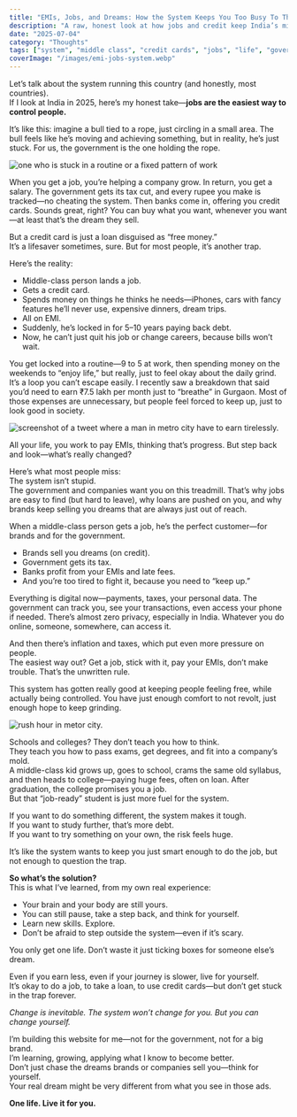 ```yaml
---
title: "EMIs, Jobs, and Dreams: How the System Keeps You Too Busy To Think"
description: "A raw, honest look at how jobs and credit keep India’s middle class running in circles—and what you can actually do about it."
date: "2025-07-04"
category: "Thoughts"
tags: ["system", "middle class", "credit cards", "jobs", "life", "government", "brands", "companies"]
coverImage: "/images/emi-jobs-system.webp"
---
```



Let’s talk about the system running this country (and honestly, most countries).  
If I look at India in 2025, here’s my honest take—**jobs are the easiest way to control people.**

It’s like this: imagine a bull tied to a rope, just circling in a small area. The bull feels like he’s moving and achieving something, but in reality, he’s just stuck. For us, the government is the one holding the rope.

<Image
  src="/images/plodder.webp"
  alt="one who is stuck in a routine or a fixed pattern of work"
  width={800}
  height={400}
  className="rounded-xl mx-auto my-6 shadow-lg"
/>

When you get a job, you’re helping a company grow. In return, you get a salary. The government gets its tax cut, and every rupee you make is tracked—no cheating the system. Then banks come in, offering you credit cards. Sounds great, right? You can buy what you want, whenever you want—at least that’s the dream they sell.

But a credit card is just a loan disguised as “free money.”  
It’s a lifesaver sometimes, sure. But for most people, it’s another trap.

Here’s the reality:  
- Middle-class person lands a job.  
- Gets a credit card.  
- Spends money on things he thinks he needs—iPhones, cars with fancy features he’ll never use, expensive dinners, dream trips.  
- All on EMI.  
- Suddenly, he’s locked in for 5–10 years paying back debt.  
- Now, he can’t just quit his job or change careers, because bills won’t wait.

You get locked into a routine—9 to 5 at work, then spending money on the weekends to “enjoy life,” but really, just to feel okay about the daily grind. It’s a loop you can’t escape easily. I recently saw a breakdown that said you’d need to earn ₹7.5 lakh per month just to “breathe” in Gurgaon. Most of those expenses are unnecessary, but people feel forced to keep up, just to look good in society.

<Image
  src="/images/tweet.webp"
  alt="screenshot of a tweet where a man in metro city have to earn tirelessly."
  width={800}
  height={400}
  className="rounded-xl mx-auto my-6 shadow-lg"
/>

All your life, you work to pay EMIs, thinking that’s progress. But step back and look—what’s really changed?

Here’s what most people miss:  
The system isn’t stupid.  
The government and companies want you on this treadmill. That’s why jobs are easy to find (but hard to leave), why loans are pushed on you, and why brands keep selling you dreams that are always just out of reach.

When a middle-class person gets a job, he’s the perfect customer—for brands and for the government.  
- Brands sell you dreams (on credit).  
- Government gets its tax.  
- Banks profit from your EMIs and late fees.  
- And you’re too tired to fight it, because you need to “keep up.”

Everything is digital now—payments, taxes, your personal data. The government can track you, see your transactions, even access your phone if needed. There’s almost zero privacy, especially in India. Whatever you do online, someone, somewhere, can access it.

And then there’s inflation and taxes, which put even more pressure on people.  
The easiest way out? Get a job, stick with it, pay your EMIs, don’t make trouble. That’s the unwritten rule.

This system has gotten really good at keeping people feeling free, while actually being controlled. You have just enough comfort to not revolt, just enough hope to keep grinding.

<Image
  src="/images/rushing.webp"
  alt="rush hour in metor city."
  width={800}
  height={400}
  className="rounded-xl mx-auto my-6 shadow-lg"
/>

Schools and colleges? They don’t teach you how to think.  
They teach you how to pass exams, get degrees, and fit into a company’s mold.  
A middle-class kid grows up, goes to school, crams the same old syllabus, and then heads to college—paying huge fees, often on loan. After graduation, the college promises you a job.  
But that “job-ready” student is just more fuel for the system.

If you want to do something different, the system makes it tough.  
If you want to study further, that’s more debt.  
If you want to try something on your own, the risk feels huge.

It’s like the system wants to keep you just smart enough to do the job, but not enough to question the trap.

**So what’s the solution?**  
This is what I’ve learned, from my own real experience:  
- Your brain and your body are still yours.  
- You can still pause, take a step back, and think for yourself.  
- Learn new skills. Explore.  
- Don’t be afraid to step outside the system—even if it’s scary.

You only get one life. Don’t waste it just ticking boxes for someone else’s dream.

Even if you earn less, even if your journey is slower, live for yourself.  
It’s okay to do a job, to take a loan, to use credit cards—but don’t get stuck in the trap forever.

*Change is inevitable. The system won’t change for you. But you can change yourself.*

I’m building this website for me—not for the government, not for a big brand.  
I’m learning, growing, applying what I know to become better.  
Don’t just chase the dreams brands or companies sell you—think for yourself.  
Your real dream might be very different from what you see in those ads.

**One life. Live it for you.**
